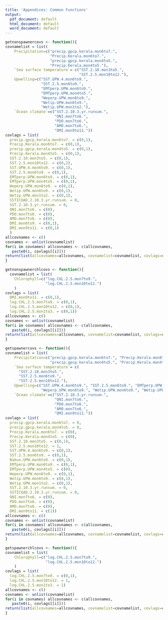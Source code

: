 ```yaml
---
title: 'Appendices: Common Functions'
output:
  pdf_document: default
  html_document: default
  word_document: default
---
```


```r
getnonspawnercovs <- function(){
covnamelist = list(
    Precipitation=c("precip.gpcp.kerala.mon6to7.", 
                    "Precip.Kerala.mon6to7.",
                    "precip.gpcp.kerala.mon4to5.", 
                    "Precip.Kerala.mon4to5."),
    `Sea surface temperature`= c("SST.2.10.mon3to5.", 
                                 "SST.2.5.mon10to12."),
    Upwelling=c("SST.UPW.4.mon6to9.", 
                "SST.2.5.mon6to9.", 
                "EMTperp.UPW.mon6to9.",
                "EMTperp.UPW.mon4to5.",
                "Weperp.UPW.mon6to9.", 
                "Wetip.UPW.mon6to9.", 
                "Wetip.UPW.mon1to2."),
    `Ocean climate`=c("SST.2.10.3.yr.runsum.",
                      "ONI.mon7to6.", 
                      "PDO.mon7to6.", 
                      "AMO.mon7to6.",
                      "DMI.mon9to11."))
covlags = list(
  precip.gpcp.kerala.mon6to7. = c(0,1),
  Precip.Kerala.mon6to7. = c(0,1),
  precip.gpcp.kerala.mon4to5. = c(0,1),
  Precip.Kerala.mon4to5. = c(0,1),
  SST.2.10.mon3to5. = c(0,1),
  SST.2.5.mon10to12. = c(0,1),
  SST.UPW.4.mon6to9. = c(0,1),
  SST.2.5.mon6to9. = c(0,1),
  EMTperp.UPW.mon6to9. = c(0,1),
  EMTperp.UPW.mon4to5. = c(0,1),
  Weperp.UPW.mon6to9. = c(0,1),
  Wetip.UPW.mon6to9. = c(0,1),
  Wetip.UPW.mon1to2. = c(0,1),
  SSTICOAD.2.10.3.yr.runsum. = 0,
  SST.2.10.3.yr.runsum. = 0,
  ONI.mon7to6. = c(0),
  PDO.mon7to6. = c(0),
  AMO.mon7to6. = c(0),
  DMI.mon6to9. = c(0,1),
  DMI.mon9to11. = c(0,1)
  )
allcovnames <- c()
covnames <- unlist(covnamelist)
for(i in covnames) allcovnames <- c(allcovnames, 
   paste0(i, covlags[[i]]))
return(list(allcovnames=allcovnames, covnamelist=covnamelist, covlags=covlags))
}
```

```r
getnonspawnerchlcovs <- function(){
  covnamelist = list(
    Chlorophyll=c("log.CHL.2.5.mon7to9.", 
                  "log.CHL.2.5.mon10to12.")
    )
covlags = list(
  DMI.mon9to11. = c(0,1),
  log.CHL.2.5.mon7to9. = c(0,1),
  log.CHL.2.5.mon10to12. = c(0,1),
  log.CHL.2.5.mon1to3. = c(0,1))
allcovnames <- c()
covnames <- unlist(covnamelist)
for(i in covnames) allcovnames <- c(allcovnames, 
   paste0(i, covlags[[i]]))
return(list(allcovnames=allcovnames, covnamelist=covnamelist, covlags=covlags))
}
```

```r
getspawnercovs <- function(){
covnamelist = list(
    Precipitation=c("precip.gpcp.kerala.mon6to7.", "Precip.Kerala.mon6to7.",
                    "precip.gpcp.kerala.mon4to5.", "Precip.Kerala.mon4to5."),
    `Sea surface temperature`= c(
      "SST.2.10.mon3to5.", 
      "SST.2.5.mon6to9.", 
      "SST.2.5.mon10to12."),
    Upwelling=c("SST.UPW.4.mon6to9.", "SST.2.5.mon6to9.", "EMTperp.UPW.mon6to9.", "EMTperp.UPW.mon4to5.",
                "Weperp.UPW.mon6to9.", "Wetip.UPW.mon6to9.", "Wetip.UPW.mon1to2."),
    `Ocean climate`=c("SST.2.10.3.yr.runsum.",
                      "ONI.mon7to6.", 
                      "PDO.mon7to6.", 
                      "AMO.mon7to6.",
                      "DMI.mon9to11."))
covlags = list(
  precip.gpcp.kerala.mon6to7. = 0,
  precip.gpcp.kerala.mon4to5. = 0,
  Precip.Kerala.mon6to7. = c(0),
  Precip.Kerala.mon4to5. = c(0),
  SST.2.10.mon3to5. = c(0,1),
  SST.2.5.mon10to12. = 1,
  SST.UPW.4.mon6to9. = c(0,1),
  SST.2.5.mon6to9. = c(0,1),
  Bakun.UPW.mon6to9. = c(0,1),
  EMTperp.UPW.mon6to9. = c(0,1),
  EMTperp.UPW.mon4to5. = c(0),
  Weperp.UPW.mon6to9. = c(0,1),
  Wetip.UPW.mon6to9. = c(0,1),
  Wetip.UPW.mon1to2. = c(0,1),
  SST.2.10.3.yr.runsum. = 0,
  SSTICOAD.2.10.3.yr.runsum. = 0,
  ONI.mon7to6. = c(0),
  PDO.mon7to6. = c(0),
  AMO.mon7to6. = c(0),
  DMI.mon9to11. = c(1))
allcovnames <- c()
covnames <- unlist(covnamelist)
for(i in covnames) allcovnames <- c(allcovnames, 
   paste0(i, covlags[[i]]))
return(list(allcovnames=allcovnames, covnamelist=covnamelist, covlags=covlags))
}
```

```r
getspawnerchlcovs <- function(){
covnamelist = list(
    Chlorophyll=c("log.CHL.2.5.mon7to9.", 
                  "log.CHL.2.5.mon10to12.")
    )
covlags = list(
  log.CHL.2.5.mon7to9. = c(0,1),
  log.CHL.2.5.mon10to12. = 1,
  log.CHL.2.5.mon1to3. = 1)
allcovnames <- c()
covnames <- unlist(covnamelist)
for(i in covnames) allcovnames <- c(allcovnames, 
   paste0(i, covlags[[i]]))
return(list(allcovnames=allcovnames, covnamelist=covnamelist, covlags=covlags))
}
```



